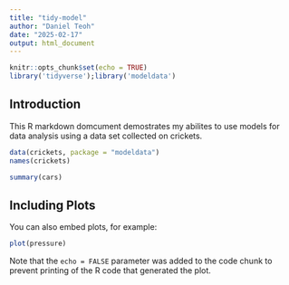 ```yaml
---
title: "tidy-model"
author: "Daniel Teoh"
date: "2025-02-17"
output: html_document
---
```


```r
knitr::opts_chunk$set(echo = TRUE)
library('tidyverse');library('modeldata')
```

## Introduction

This R markdown domcument demostrates my abilites to use models for data analysis using a data set collected on crickets.

```r
data(crickets, package = "modeldata")
names(crickets)
```

```r
summary(cars)
```

## Including Plots

You can also embed plots, for example:

```r
plot(pressure)
```

Note that the `echo = FALSE` parameter was added to the code chunk to prevent printing of the R code that generated the plot.
